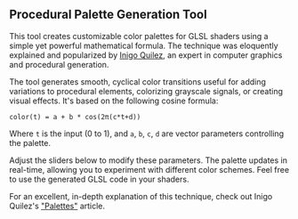 ## Procedural Palette Generation Tool

This tool creates customizable color palettes for GLSL shaders using a simple yet powerful mathematical formula. The technique was eloquently explained and popularized by [Inigo Quilez](https://iquilezles.org), an expert in computer graphics and procedural generation.

The tool generates smooth, cyclical color transitions useful for adding variations to procedural elements, colorizing grayscale signals, or creating visual effects. It's based on the following cosine formula:

```
color(t) = a + b * cos(2π(c*t+d))
```

Where `t` is the input (0 to 1), and `a`, `b`, `c`, `d` are vector parameters controlling the palette.

Adjust the sliders below to modify these parameters. The palette updates in real-time, allowing you to experiment with different color schemes. Feel free to use the generated GLSL code in your shaders.

For an excellent, in-depth explanation of this technique, check out Inigo Quilez's ["Palettes"](https://iquilezles.org/articles/palettes/) article.
